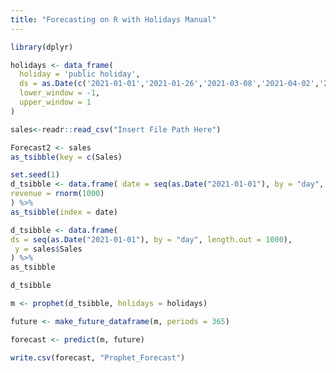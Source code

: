 ---
title: "Forecasting on R with Holidays Manual"
---

```{r}
library(dplyr)

```
```{r}
holidays <- data_frame(
  holiday = 'public holiday',
  ds = as.Date(c('2021-01-01','2021-01-26','2021-03-08','2021-04-02','2021-04-03','2021-04-04','2021-04-05','2021-04-26','2021-05-31','2021-06-14','2021-10-04','2021-12-25','2021-12-26','2021-12-27','2021-12-28','2021-04-25','2021-08-02','2021-05-03','2021-12-24','2021-12-31','2021-04-06','2021-09-24','2021-11-02','2021-03-01','2021-06-07','2021-09-27','2022-01-01','2022-01-03','2022-01-26','2022-03-14','2022-04-15','2022-04-16','2022-04-17','2022-04-18','2022-04-25','2022-05-30','2022-06-13','2022-10-03','2022-12-25','2022-12-26','2022-12-27','2022-08-01','2022-05-02','2022-12-24','2022-12-31','2022-04-19','2022-09-23','2022-11-01','2022-03-07','2022-06-06','2022-09-26','2023-01-01','2023-01-02','2023-01-26','2023-03-13','2023-04-07','2023-04-08','2023-04-09','2023-04-10','2023-04-25','2023-05-29','2023-06-12','2023-10-02','2023-12-25','2023-12-26','2023-08-07','2023-05-01','2023-12-24','2023-12-31','2023-08-16','2023-04-11','2023-09-29','2023-11-07','2023-03-06','2023-06-05','2023-09-25','2024-01-01','2024-01-26','2024-03-11','2024-03-29','2024-03-30','2024-03-31','2024-04-01','2024-04-25','2024-05-27','2024-06-10','2024-10-07','2024-12-25','2024-12-26','2024-08-05','2024-05-06','2024-12-24','2024-12-31','2024-08-14','2024-04-02','2024-09-27','2024-11-05','2024-03-04','2024-06-03','2024-09-29')),
  lower_window = -1,
  upper_window = 1
)
```
```{r}
sales<-readr::read_csv("Insert File Path Here")
```
```{r}
Forecast2 <- sales
as_tsibble(key = c(Sales)

```

```{r}
set.seed(1)
d_tsibble <- data.frame( date = seq(as.Date("2021-01-01"), by = "day", length.out = 1000),
revenue = rnorm(1000)
) %>%
as_tsibble(index = date)
```

```{r}
d_tsibble <- data.frame(
ds = seq(as.Date("2021-01-01"), by = "day", length.out = 1000),
 y = sales$Sales
) %>%
as_tsibble

d_tsibble
```

```{r}
m <- prophet(d_tsibble, holidays = holidays)
```
```{r}
future <- make_future_dataframe(m, periods = 365)
```

```{r}
forecast <- predict(m, future)
```

```{r}
write.csv(forecast, "Prophet_Forecast")
```

